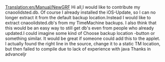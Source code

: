 [[Translation:en/Manual/NewGRF]]
Hi all,I would like to contribute my cnaoolidsted.db. Of course I already installed the iOS-Update, so I can no longer extract it from the default backup location.Instead I would like to extract cnaoolidsted.db's from my TimeMachine backups. I also think that this would be an easy way to still get db's even from people who already updated.I could imagine some kind of  Choose backup location -button or something similar. It would be great if someone could add this to the applet. I actually found the right line in the source, change it to a static TM location, but then failed to compile due to lack of experience with java  Thanks in advanceljr